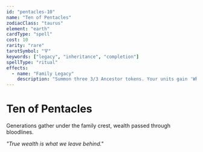 ```yaml
---
id: "pentacles-10"
name: "Ten of Pentacles"
zodiacClass: "taurus"
element: "earth"
cardType: "spell"
cost: 10
rarity: "rare"
tarotSymbol: "🜃"
keywords: ["legacy", "inheritance", "completion"]
spellType: "ritual"
effects:
  - name: "Family Legacy"
    description: "Summon three 3/3 Ancestor tokens. Your units gain 'When this dies, summon a 1/1 Spirit'"
---
```


# Ten of Pentacles

Generations gather under the family crest, wealth passed through bloodlines.

*"True wealth is what we leave behind."*